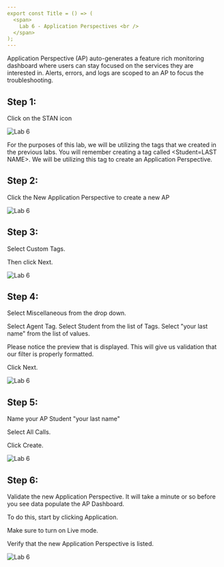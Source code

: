 ```yaml
---
export const Title = () => (
  <span>
    Lab 6 - Application Perspectives <br />
  </span>
);
---
```

Application Perspective (AP) auto-generates a feature rich monitoring dashboard where users can stay focused on the 
services they are interested in. Alerts, errors, and logs are scoped to an AP to focus the troubleshooting.

## Step 1:

Click on the STAN icon

![Lab 6](images/6.1.png)

For the purposes of this lab, we will be utilizing the tags that we created in the previous labs. You will 
remember creating a tag called <Student=LAST NAME>. We will be utilizing this tag to create an Application Perspective.

## Step 2:

Click the New Application Perspective to create a new AP

![Lab 6](images/lab6.2.png)

## Step 3:

Select Custom Tags.

Then click Next.

![Lab 6](images/lab6.3.png)

## Step 4:

Select Miscellaneous from the drop down.

Select Agent Tag. Select Student from the list of Tags. Select "your last name" from the list of values.

Please notice the preview that is displayed. This will give us validation that our filter is properly formatted.

Click Next.

![Lab 6](images/lab6.4.png)

## Step 5:

Name your AP Student "your last name"

Select All Calls.

Click Create.

![Lab 6](images/lab6.5.png) 

## Step 6:

Validate the new Application Perspective. It will take a minute or so before you see data populate the AP Dashboard.

To do this, start by clicking Application.

Make sure to turn on Live mode.

Verify that the new Application Perspective is listed.

![Lab 6](images/lab6.6.png)

